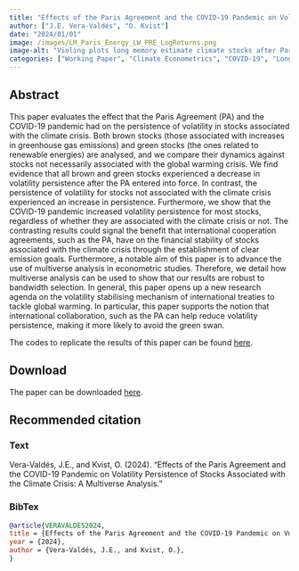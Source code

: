 ```yaml
---
title: "Effects of the Paris Agreement and the COVID-19 Pandemic on Volatility Persistence of Stocks Associated with the Climate Crisis: A Multiverse Analysis"
author: ["J.E. Vera-Valdés", "O. Kvist"]
date: "2024/01/01"
image: /images/LM_Paris_Energy_LW_PRE_LogReturns.png
image-alt: "Violing plots long memory estimate climate stocks after Paris Agreement"
categories: ["Working Paper", "Climate Econometrics", "COVID-19", "Long Memory", "Data Science"]
---
```


## Abstract

This paper evaluates the effect that the Paris Agreement (PA) and the COVID-19 pandemic had on the persistence of volatility in stocks associated with the climate crisis. Both brown stocks (those associated with increases in greenhouse gas emissions) and green stocks (the ones related to renewable energies) are analysed, and we compare their dynamics against stocks not necessarily associated with the global warming crisis. We find evidence that all brown and green stocks experienced a decrease in volatility persistence after the PA entered into force. In contrast, the persistence of volatility for stocks not associated with the climate crisis experienced an increase in persistence. Furthermore, we show that the COVID-19 pandemic increased volatility persistence for most stocks, regardless of whether they are associated with the climate crisis or not. The contrasting results could signal the benefit that international cooperation agreements, such as the PA, have on the financial stability of stocks associated with the climate crisis through the establishment of clear emission goals. Furthermore, a notable aim of this paper is to advance the use of multiverse analysis in econometric studies. Therefore, we detail how multiverse analysis can be used to show that our results are robust to bandwidth selection. In general, this paper opens up a new research agenda on the volatility stabilising mechanism of international treaties to tackle global warming. In particular, this paper supports the notion that international collaboration, such as the PA can help reduce volatility persistence, making it more likely to avoid the green swan.

The codes to replicate the results of this paper can be found [here]().

## Download

The paper can be downloaded [here]().

## Recommended citation

::: {.panel-tabset}

### Text

Vera-Valdés, J.E., and Kvist, O. (2024). "Effects of the Paris Agreement and the COVID-19 Pandemic on Volatility Persistence of Stocks Associated with the Climate Crisis: A Multiverse Analysis." 

### BibTex

```bibtex
@article{VERAVALDES2024,
title = {Effects of the Paris Agreement and the COVID-19 Pandemic on Volatility Persistence of Stocks Associated with the Climate Crisis: A Multiverse Analysis},
year = {2024},
author = {Vera-Valdés, J.E., and Kvist, O.},
}
```

:::